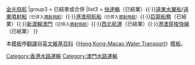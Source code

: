 {{Navbox
|name = 港澳水路交通
|state = {{{state|uncollapsed}}}
|title = 來往[[港澳]]之間的渡輪營運商
|group1 = 暫停營運
|list1  = [[噴射飛航]]{{·}}[[金光飛航]]
|group3 = 已結束或合併
|list3  = [[快達輪]]（已結業）{{·}}[[遠東水翼船]]/[[遠東噴射船]]<small>（已併入[[噴射飛航]]）</small>{{·}}[[港澳飛航船]]<small>（已併入[[噴射飛航]]）</small>{{·}}[[巨龍船務]]（已結業）{{·}}[[新世界第一渡輪|新渡輪澳門]]<small>（已併入[[噴射飛航]]）</small>{{·}}[[西北航運]]（已結業）{{·}}[[港澳穿梭快線]]（已結業）
}}<noinclude>

本[[Help:模板|模板]]停[[翻譯]]自[[英文]][[維基百科]]《[[:en:Template:Hong Kong-Macao Water Transport|Hong Kong-Macao Water Transport]]》[[Help:模板|模板]]。

[[Category:香港水路運輸]]
[[Category:澳門水路運輸]]
</noinclude>